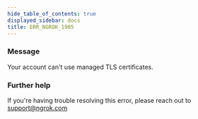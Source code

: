 ```yaml
---
hide_table_of_contents: true
displayed_sidebar: docs
title: ERR_NGROK_1905
---
```


### Message

Your account can't use managed TLS certificates.

<ErrorDetails />

### Further help

If you're having trouble resolving this error, please reach out to [support@ngrok.com](mailto:support@ngrok.com?subject=Help%20with%20ERR_NGROK_1905)
